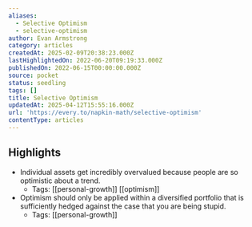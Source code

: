 ```yaml
---
aliases:
  - Selective Optimism
  - selective-optimism
author: Evan Armstrong
category: articles
createdAt: 2025-02-09T20:38:23.000Z
lastHighlightedOn: 2022-06-20T09:19:33.000Z
publishedOn: 2022-06-15T00:00:00.000Z
source: pocket
status: seedling
tags: []
title: Selective Optimism
updatedAt: 2025-04-12T15:55:16.000Z
url: 'https://every.to/napkin-math/selective-optimism'
contentType: articles
---
```

## Highlights

- Individual assets get incredibly overvalued because people are so optimistic about a trend.
    - Tags: [[personal-growth]] [[optimism]]
- Optimism should only be applied within a diversified portfolio that is sufficiently hedged against the case that you are being stupid.
    - Tags: [[personal-growth]]
